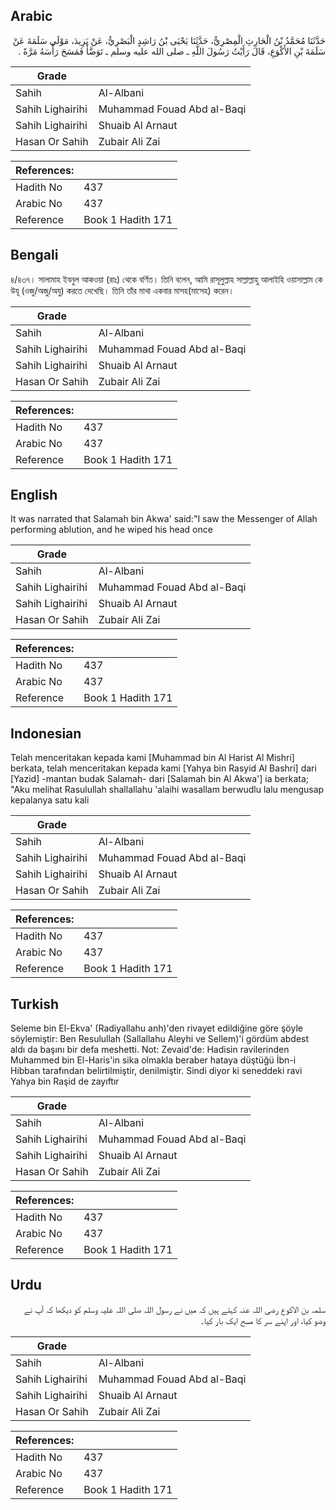 ## Arabic


<div dir="rtl" lang="ar" style={{fontSize:'larger',backgroundColor:'#f8f9fa',padding:20}}>
حَدَّثَنَا مُحَمَّدُ بْنُ الْحَارِثِ الْمِصْرِيُّ، حَدَّثَنَا يَحْيَى بْنُ رَاشِدٍ الْبَصْرِيُّ، عَنْ يَزِيدَ، مَوْلَى سَلَمَةَ عَنْ سَلَمَةَ بْنِ الأَكْوَعِ، قَالَ رَأَيْتُ رَسُولَ اللَّهِ ـ صلى الله عليه وسلم ـ تَوَضَّأَ فَمَسَحَ رَأْسَهُ مَرَّةً ‏.‏
</div>
<div style={{backgroundColor:'#f8f9fa',padding:20, marginBottom: 10}}><table> <thead> <tr> <th>Grade</th> <th></th> </tr> </thead> <tbody> <tr><td>Sahih</td><td>Al-Albani</td></tr><tr><td>Sahih Lighairihi</td><td>Muhammad Fouad Abd al-Baqi</td></tr><tr><td>Sahih Lighairihi</td><td>Shuaib Al Arnaut</td></tr><tr><td>Hasan Or Sahih</td><td>Zubair Ali Zai</td></tr></tbody></table><table> <thead> <tr> <th>References:</th> <th></th> </tr> </thead> <tbody><tr><td>Hadith No</td><td>437</td></tr><tr><td>Arabic No</td><td>437</td></tr><tr><td>Reference</td><td>Book 1 Hadith 171</td></tr></tbody></table></div>

## Bengali


<div dir="ltr" lang="bn" style={{fontSize:'larger',backgroundColor:'#f8f9fa',padding:20}}>
৪/৪৩৭। সালামাহ ইবনুল আকওয়া (রাঃ) থেকে বর্ণিত। তিনি বলেন, আমি রাসূলুল্লাহ সাল্লাল্লাহু আলাইহি ওয়াসাল্লাম কে উযূ (ওজু/অজু/অযু) করতে দেখেছি। তিনি তাঁর মাথা একবার মাসহ(মাসেহ) করেন।
</div>
<div style={{backgroundColor:'#f8f9fa',padding:20, marginBottom: 10}}><table> <thead> <tr> <th>Grade</th> <th></th> </tr> </thead> <tbody> <tr><td>Sahih</td><td>Al-Albani</td></tr><tr><td>Sahih Lighairihi</td><td>Muhammad Fouad Abd al-Baqi</td></tr><tr><td>Sahih Lighairihi</td><td>Shuaib Al Arnaut</td></tr><tr><td>Hasan Or Sahih</td><td>Zubair Ali Zai</td></tr></tbody></table><table> <thead> <tr> <th>References:</th> <th></th> </tr> </thead> <tbody><tr><td>Hadith No</td><td>437</td></tr><tr><td>Arabic No</td><td>437</td></tr><tr><td>Reference</td><td>Book 1 Hadith 171</td></tr></tbody></table></div>

## English


<div dir="ltr" lang="en" style={{fontSize:'larger',backgroundColor:'#f8f9fa',padding:20}}>
It was narrated that Salamah bin Akwa' said:"I saw the Messenger of Allah performing ablution, and he wiped his head once
</div>
<div style={{backgroundColor:'#f8f9fa',padding:20, marginBottom: 10}}><table> <thead> <tr> <th>Grade</th> <th></th> </tr> </thead> <tbody> <tr><td>Sahih</td><td>Al-Albani</td></tr><tr><td>Sahih Lighairihi</td><td>Muhammad Fouad Abd al-Baqi</td></tr><tr><td>Sahih Lighairihi</td><td>Shuaib Al Arnaut</td></tr><tr><td>Hasan Or Sahih</td><td>Zubair Ali Zai</td></tr></tbody></table><table> <thead> <tr> <th>References:</th> <th></th> </tr> </thead> <tbody><tr><td>Hadith No</td><td>437</td></tr><tr><td>Arabic No</td><td>437</td></tr><tr><td>Reference</td><td>Book 1 Hadith 171</td></tr></tbody></table></div>

## Indonesian


<div dir="ltr" lang="id" style={{fontSize:'larger',backgroundColor:'#f8f9fa',padding:20}}>
Telah menceritakan kepada kami [Muhammad bin Al Harist Al Mishri] berkata, telah menceritakan kepada kami [Yahya bin Rasyid Al Bashri] dari [Yazid] -mantan budak Salamah- dari [Salamah bin Al Akwa'] ia berkata; "Aku melihat Rasulullah shallallahu 'alaihi wasallam berwudlu lalu mengusap kepalanya satu kali
</div>
<div style={{backgroundColor:'#f8f9fa',padding:20, marginBottom: 10}}><table> <thead> <tr> <th>Grade</th> <th></th> </tr> </thead> <tbody> <tr><td>Sahih</td><td>Al-Albani</td></tr><tr><td>Sahih Lighairihi</td><td>Muhammad Fouad Abd al-Baqi</td></tr><tr><td>Sahih Lighairihi</td><td>Shuaib Al Arnaut</td></tr><tr><td>Hasan Or Sahih</td><td>Zubair Ali Zai</td></tr></tbody></table><table> <thead> <tr> <th>References:</th> <th></th> </tr> </thead> <tbody><tr><td>Hadith No</td><td>437</td></tr><tr><td>Arabic No</td><td>437</td></tr><tr><td>Reference</td><td>Book 1 Hadith 171</td></tr></tbody></table></div>

## Turkish


<div dir="ltr" lang="tr" style={{fontSize:'larger',backgroundColor:'#f8f9fa',padding:20}}>
Seleme bin El-Ekva' (Radiyallahu anh)'den rivayet edildiğine göre şöyle söylemiştir: Ben Resulullah (Sallallahu Aleyhi ve Sellem)'i gördüm abdest aldı da başını bir defa meshetti. Not: Zevaid'de: Hadisin ravilerinden Muhammed bin El-Haris'in sika olmakla beraber hataya düştüğü İbn-i Hibban tarafından belirtilmiştir, denilmiştir. Sindi diyor ki seneddeki ravi Yahya bin Raşid de zayıftır
</div>
<div style={{backgroundColor:'#f8f9fa',padding:20, marginBottom: 10}}><table> <thead> <tr> <th>Grade</th> <th></th> </tr> </thead> <tbody> <tr><td>Sahih</td><td>Al-Albani</td></tr><tr><td>Sahih Lighairihi</td><td>Muhammad Fouad Abd al-Baqi</td></tr><tr><td>Sahih Lighairihi</td><td>Shuaib Al Arnaut</td></tr><tr><td>Hasan Or Sahih</td><td>Zubair Ali Zai</td></tr></tbody></table><table> <thead> <tr> <th>References:</th> <th></th> </tr> </thead> <tbody><tr><td>Hadith No</td><td>437</td></tr><tr><td>Arabic No</td><td>437</td></tr><tr><td>Reference</td><td>Book 1 Hadith 171</td></tr></tbody></table></div>

## Urdu


<div dir="rtl" lang="ur" style={{fontSize:'larger',backgroundColor:'#f8f9fa',padding:20}}>
سلمہ بن الاکوع رضی اللہ عنہ کہتے ہیں کہ میں نے رسول اللہ صلی اللہ علیہ وسلم کو دیکھا کہ آپ نے وضو کیا، اور اپنے سر کا مسح ایک بار کیا۔
</div>
<div style={{backgroundColor:'#f8f9fa',padding:20, marginBottom: 10}}><table> <thead> <tr> <th>Grade</th> <th></th> </tr> </thead> <tbody> <tr><td>Sahih</td><td>Al-Albani</td></tr><tr><td>Sahih Lighairihi</td><td>Muhammad Fouad Abd al-Baqi</td></tr><tr><td>Sahih Lighairihi</td><td>Shuaib Al Arnaut</td></tr><tr><td>Hasan Or Sahih</td><td>Zubair Ali Zai</td></tr></tbody></table><table> <thead> <tr> <th>References:</th> <th></th> </tr> </thead> <tbody><tr><td>Hadith No</td><td>437</td></tr><tr><td>Arabic No</td><td>437</td></tr><tr><td>Reference</td><td>Book 1 Hadith 171</td></tr></tbody></table></div>